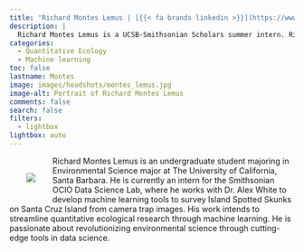 ```yaml
---
title: "Richard Montes Lemus | [{{< fa brands linkedin >}}](https://www.linkedin.com/in/richard-montes-lemus-142a421b6/) [{{< fa brands github >}}](https://github.com/richardmonteslemus) [{{< fa envelope >}}](mailto:richard.montes.lemus@gmail.com)"
description: |
  Richard Montes Lemus is a UCSB-Smithsonian Scholars summer intern. Richard is an undergraduate Environmental Science major at University of California-Santa Barbara.
categories:
  - Quantitative Ecology
  - Machine learning
toc: false
lastname: Montes
image: images/headshots/montes_lemus.jpg
image-alt: Portrait of Richard Montes Lemus
comments: false
search: false
filters:
  - lightbox
lightbox: auto
---
```

::: {.content-container}
::: {.header-block}

<div>
  <div style="float: left; position: relative; top: 0px; padding: 30px;">
  ![](images/headshots/montes_lemus.jpg)
  </div>

Richard Montes Lemus is an undergraduate student majoring in Environmental Science major at The University of California, Santa Barbara. He is currently an intern for the Smithsonian OCIO Data Science Lab, where he works with Dr. Alex White to develop machine learning tools to survey Island Spotted Skunks on Santa Cruz Island from camera trap images. His work intends to streamline quantitative ecological research through machine learning. He is passionate about revolutionizing environmental science through cutting-edge tools in data science. 
</div>
:::
:::

